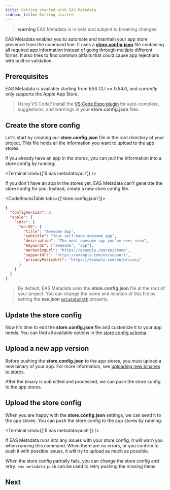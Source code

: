 ```yaml
---
title: Getting started with EAS Metadata
sidebar_title: Getting started
---
```



> **warning** EAS Metadata is in beta and subject to breaking changes.

EAS Metadata enables you to automate and maintain your app store presence from the command line. It uses a [**store.config.json**](./config.mdx#static-store-config) file containing all required app information instead of going through multiple different forms. It also tries to find common pitfalls that could cause app rejections with built-in validation.

## Prerequisites

EAS Metadata is available starting from EAS CLI >= 0.54.0, and _currently_ only supports the Apple App Store.

> Using VS Code? Install the [VS Code Expo plugin](https://github.com/expo/vscode-expo#readme) for auto-complete, suggestions, and warnings in your **store.config.json** files.

## Create the store config

Let's start by creating our **store.config.json** file in the root directory of your project. This file holds all the information you want to upload to the app stores.

If you already have an app in the stores, you can pull the information into a store config by running:

<Terminal cmd={['$ eas metadata:pull']} />

If you don't have an app in the stores yet, EAS Metadata can't generate the store config for you. Instead, create a new store config file.

<CodeBlocksTable tabs={['store.config.json']}>

```json
{
  "configVersion": 0,
  "apple": {
    "info": {
      "en-US": {
        "title": "Awesome App",
        "subtitle": "Your self-made awesome app",
        "description": "The most awesome app you've ever seen",
        "keywords": ["awesome", "app"],
        "marketingUrl": "https://example.com/en/promo",
        "supportUrl": "https://example.com/en/support",
        "privacyPolicyUrl": "https://example.com/en/privacy"
      }
    }
  }
}
```

</CodeBlocksTable>

> By default, EAS Metadata uses the **store.config.json** file at the root of your project. You can change the name and location of this file by setting the **eas.json** [`metadataPath`](../../submit/eas-json.mdx#metadatapath) property.

## Update the store config

Now it's time to edit the **store.config.json** file and customize it to your app needs. You can find all available options in the [store config schema](./schema.mdx).

## Upload a new app version

Before pushing the **store.config.json** to the app stores, you must upload a new binary of your app. For more information, see [uploading new binaries to stores](../../submit/introduction.mdx).

After the binary is submitted and processed, we can push the store config to the app stores.

## Upload the store config

When you are happy with the **store.config.json** settings, we can send it to the app stores. You can push the store config to the app stores by running:

<Terminal cmd={['$ eas metadata:push']} />

If EAS Metadata runs into any issues with your store config, it will warn you when running this command. When there are no errors, or you confirm to push it with possible issues, it will try to upload as much as possible.

When the store config partially fails, you can change the store config and retry. `eas metadata:push` can be used to retry pushing the missing items.

## Next

<BoxLink title="Customize the store config" href="/eas/metadata/config" description="Customize the store config to adapt EAS Metadata to your preferred workflow." />

<BoxLink title="Store config schema" href="/eas/metadata/schema" description="Explore all configurable options EAS Metadata has to offer." />

